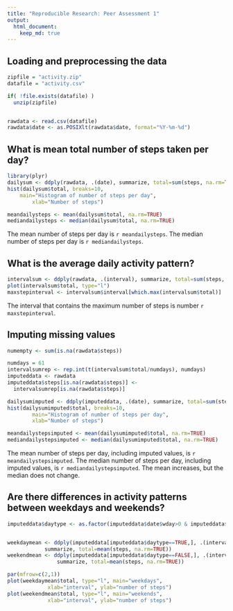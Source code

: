 ```yaml
---
title: "Reproducible Research: Peer Assessment 1"
output: 
  html_document:
    keep_md: true
---
```



## Loading and preprocessing the data

```r
zipfile = "activity.zip"
datafile = "activity.csv"

if( !file.exists(datafile) )
  unzip(zipfile)


rawdata <- read.csv(datafile)
rawdata$date <- as.POSIXlt(rawdata$date, format="%Y-%m-%d")

```

## What is mean total number of steps taken per day?

```r
library(plyr)
dailysum <- ddply(rawdata, .(date), summarize, total=sum(steps, na.rm=TRUE))
hist(dailysum$total, breaks=10,
  	main="Histogram of number of steps per day",
		xlab="Number of steps")

meandailysteps <- mean(dailysum$total, na.rm=TRUE)
mediandailysteps <- median(dailysum$total, na.rm=TRUE)


```

The mean number of steps per day is `r meandailysteps`.
The median number of steps per day is `r mediandailysteps`.


## What is the average daily activity pattern?

```r
intervalsum <- ddply(rawdata, .(interval), summarize, total=sum(steps, na.rm=TRUE))
plot(intervalsum$total, type="l")
maxstepinterval <- intervalsum$interval[which.max(intervalsum$total)]

```

The interval that contains the maximum number of steps is number `r maxstepinterval`.

## Imputing missing values

```r
numempty <- sum(is.na(rawdata$steps))

numdays = 61
intervalsumrep <- rep.int(t(intervalsum$total/numdays), numdays)
imputeddata <- rawdata
imputeddata$steps[is.na(rawdata$steps)] <- 
  intervalsumrep[is.na(rawdata$steps)]

dailysumimputed <- ddply(imputeddata, .(date), summarize, total=sum(steps, na.rm=TRUE))
hist(dailysumimputed$total, breaks=10,
		main="Histogram of number of steps per day",
		xlab="Number of steps")

meandailystepsimputed <- mean(dailysumimputed$total, na.rm=TRUE)
mediandailystepsimputed <- median(dailysumimputed$total, na.rm=TRUE)

```

The mean number of steps per day, including imputed values, is `r meandailystepsimputed`.
The median number of steps per day, including imputed values, is `r mediandailystepsimputed`.
The mean increases, but the median does not change.


## Are there differences in activity patterns between weekdays and weekends?

```r
imputeddata$daytype <- as.factor(imputeddata$date$wday>0 & imputeddata$date$wday<6)


weekdaymean <- ddply(imputeddata[imputeddata$daytype==TRUE,], .(interval),
  			summarize, total=mean(steps, na.rm=TRUE))
weekendmean <- ddply(imputeddata[imputeddata$daytype==FALSE,], .(interval),
				summarize, total=mean(steps, na.rm=TRUE))

par(mfrow=c(2,1))
plot(weekdaymean$total, type="l", main="weekdays",
			 xlab="interval", ylab="number of steps")
plot(weekendmean$total, type="l", main="weekends",
			 xlab="interval", ylab="number of steps")

```